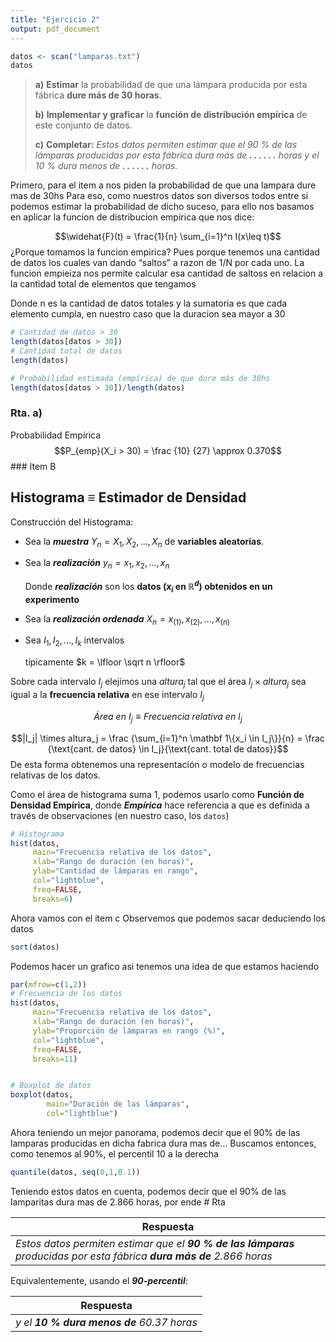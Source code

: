 ```yaml
---
title: "Ejercicio 2"
output: pdf_document
---
```


```r
datos <- scan("lamparas.txt")
datos
```
>**a)** **Estimar** la probabilidad de que una lámpara producida por esta fábrica **dure más de 30 horas**.
>
>**b)** **Implementar y graficar** la **función de distribución empírica** de este conjunto de datos.
>
>**c)** **Completar:** *Estos datos permiten estimar que el 90 % de las lámparas producidas
por esta fábrica dura más de **. . . . . .** horas y el 10 % dura menos de **. . . . . .** horas.*

Primero, para el item a nos piden la probabilidad de que una lampara dure mas de 30hs
Para eso, como nuestros datos son diversos todos entre si podemos estimar la probabilidad de dicho
suceso, para ello nos basamos en aplicar la funcion de distribucion empirica que nos dice:

$$\widehat{F}(t) = \frac{1}{n} \sum_{i=1}^n I(x\leq t)$$
¿Porque tomamos la funcion empirica? Pues porque tenemos una cantidad de datos los cuales van dando "saltos" a razon de 1/N por cada uno. La funcion empieiza nos permite calcular esa cantidad de saltoss en relacion a la cantidad total de elementos que tengamos

Donde n es la cantidad de datos totales y la sumatoria es que cada elemento cumpla, en nuestro caso que la duracion
sea mayor a 30
```r
# Cantidad de datos > 30
length(datos[datos > 30])
# Cantidad total de datos
length(datos)

# Probabilidad estimada (empírica) de que dure más de 30hs
length(datos[datos > 30])/length(datos)
```
### Rta. a)
Probabilidad Empírica
$$P_{emp}(X_i > 30) = \frac {10} {27} \approx 0.370$$
### Item B

## Histograma $\equiv$ Estimador de Densidad

Construcción del Histograma:

* Sea la ***muestra*** $Y_n = X_1, X_2, \dots , X_n$ de **variables aleatorias**.
  
  
* Sea la ***realización*** $y_{n} = x_{1},x_{2}, \dots , x_{n}$
  
  Donde ***realización*** son los **datos ($x_i$ en $\mathbb R^d$) obtenidos en un experimento**
  
  
* Sea la ***realización ordenada*** $X_{n} = x_{(1)},x_{(2)}, \dots , x_{(n)}$
  
  
* Sea $I_1, I_2, \dots, I_k$ intervalos 
  
  típicamente $k = \lfloor \sqrt n \rfloor$

Sobre cada intervalo $I_j$ elejimos una $altura_j$ tal que el área $I_j \times altura_j$ sea igual a la **frecuencia relativa** en ese intervalo $I_j$



$$Área \ en \  I_j \equiv Frecuencia \  relativa \ en \ I_j$$

$$|I_j| \times altura_j = \frac {\sum_{i=1}^n \mathbf 1\{x_i \in I_j\}}{n} = \frac {\text{cant. de datos} \in I_j}{\text{cant. total de datos}}$$
De esta forma obtenemos una representación o modelo de frecuencias relativas de los datos.

Como el área de histograma suma $1$, podemos usarlo como **Función de Densidad Empírica**, donde ***Empírica*** hace referencia a que es definida a través de observaciones (en nuestro caso, los `datos`)

```r
# Histograma
hist(datos,
     main="Frecuencia relativa de los datos",
     xlab="Rango de duración (en horas)",
     ylab="Cantidad de lámparas en rango",
     col="lightblue",
     freq=FALSE,
     breaks=6)
```
Ahora vamos con el item c
Observemos que podemos sacar deduciendo los datos
```r
sort(datos)
```

Podemos hacer un grafico asi tenemos una idea de que estamos haciendo
```r
par(mfrow=c(1,2))
# Frecuencia de los datos
hist(datos,
     main="Frecuencia relativa de los datos",
     xlab="Rango de duración (en horas)",
     ylab="Proporción de lámparas en rango (%)",
     col="lightblue",
     freq=FALSE,
     breaks=11)


# Boxplot de datos
boxplot(datos,
        main="Duración de las lámparas",
        col="lightblue")
```
Ahora teniendo un mejor panorama, podemos decir que el 90% de las lamparas producidas en dicha fabrica dura mas de...
Buscamos entonces, como tenemos al 90%, el percentil 10 a la derecha
```r
quantile(datos, seq(0,1,0.1))
```
Teniendo estos datos en cuenta, podemos decir que el 90% de las lamparitas dura mas de 2.866 horas, por ende
# Rta

| Respuesta|
|---|
| *Estos datos permiten estimar que el **90 % de las lámparas** producidas por esta fábrica **dura más de** $2.866$ horas* |

Equivalentemente, usando el ***90-percentil***:

| Respuesta|
|---|
| *y el **10 % dura menos de** $60.37$ horas* |
